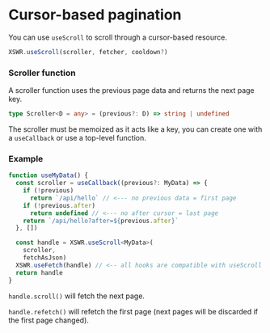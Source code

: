 # Cursor-based pagination

You can use `useScroll` to scroll through a cursor-based resource.

```typescript
XSWR.useScroll(scroller, fetcher, cooldown?)
```

### Scroller function

A scroller function uses the previous page data and returns the next page key.

```typescript
type Scroller<D = any> = (previous?: D) => string | undefined
```

The scroller must be memoized as it acts like a key, you can create one with a `useCallback` or use a top-level function.

### Example

```typescript
function useMyData() {
  const scroller = useCallback((previous?: MyData) => {
    if (!previous)
      return `/api/hello` // <--- no previous data = first page
    if (!previous.after)
      return undefined // <--- no after cursor = last page
    return `/api/hello?after=${previous.after}`
  }, [])

  const handle = XSWR.useScroll<MyData>(
    scroller, 
    fetchAsJson)
  XSWR.useFetch(handle) // <-- all hooks are compatible with useScroll
  return handle
}
```

`handle.scroll()` will fetch the next page.

`handle.refetch()` will refetch the first page (next pages will be discarded if the first page changed).